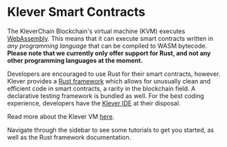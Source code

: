 # Klever Smart Contracts

The KleverChain Blockchain's virtual machine (KVM) executes [WebAssembly](https://en.wikipedia.org/wiki/WebAssembly). This means that it can execute smart contracts
written in _any programming language_ that can be compiled to WASM bytecode. **Please note that we currently only offer support for Rust, and not any other programming languages at the moment.**

Developers are encouraged to use Rust for their smart contracts, however. Klever provides a [Rust framework](https://github.com/klever-io/klever-vm-sdk-rs)
which allows for unusually clean and efficient code in smart contracts, a rarity in the blockchain field.
A declarative testing framework is bundled as well. For the best coding experience,
developers have the [Klever IDE](https://marketplace.visualstudio.com/items?itemName=Klever-org.vscode-kvm-ide) at their disposal.

Read more about the Klever VM [here](/klever-vm).

Navigate through the sidebar to see some tutorials to get you started, as well as the Rust framework documentation.
